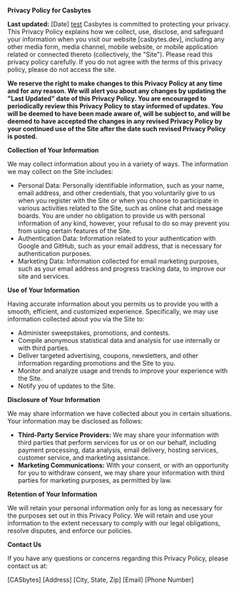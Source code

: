 **Privacy Policy for Casbytes**

**Last updated:** [Date]
[test](https://casbytes.vercel.app)
Casbytes is committed to protecting your privacy. This Privacy Policy explains how we collect, use, disclose, and safeguard your information when you visit our website [casbytes.dev], including any other media form, media channel, mobile website, or mobile application related or connected thereto (collectively, the "Site"). Please read this privacy policy carefully. If you do not agree with the terms of this privacy policy, please do not access the site.

**We reserve the right to make changes to this Privacy Policy at any time and for any reason. We will alert you about any changes by updating the "Last Updated" date of this Privacy Policy. You are encouraged to periodically review this Privacy Policy to stay informed of updates. You will be deemed to have been made aware of, will be subject to, and will be deemed to have accepted the changes in any revised Privacy Policy by your continued use of the Site after the date such revised Privacy Policy is posted.**

**Collection of Your Information**

We may collect information about you in a variety of ways. The information we may collect on the Site includes:

- Personal Data: Personally identifiable information, such as your name, email address, and other credentials, that you voluntarily give to us when you register with the Site or when you choose to participate in various activities related to the Site, such as online chat and message boards. You are under no obligation to provide us with personal information of any kind, however, your refusal to do so may prevent you from using certain features of the Site.
- Authentication Data: Information related to your authentication with Google and GitHub, such as your email address, that is necessary for authentication purposes.
- Marketing Data: Information collected for email marketing purposes, such as your email address and progress tracking data, to improve our site and services.

**Use of Your Information**

Having accurate information about you permits us to provide you with a smooth, efficient, and customized experience. Specifically, we may use information collected about you via the Site to:

- Administer sweepstakes, promotions, and contests.
- Compile anonymous statistical data and analysis for use internally or with third parties.
- Deliver targeted advertising, coupons, newsletters, and other information regarding promotions and the Site to you.
- Monitor and analyze usage and trends to improve your experience with the Site.
- Notify you of updates to the Site.

**Disclosure of Your Information**

We may share information we have collected about you in certain situations. Your information may be disclosed as follows:

- **Third-Party Service Providers:** We may share your information with third parties that perform services for us or on our behalf, including payment processing, data analysis, email delivery, hosting services, customer service, and marketing assistance.
- **Marketing Communications:** With your consent, or with an opportunity for you to withdraw consent, we may share your information with third parties for marketing purposes, as permitted by law.

**Retention of Your Information**

We will retain your personal information only for as long as necessary for the purposes set out in this Privacy Policy. We will retain and use your information to the extent necessary to comply with our legal obligations, resolve disputes, and enforce our policies.

**Contact Us**

If you have any questions or concerns regarding this Privacy Policy, please contact us at:

[CASbytes]
[Address]
[City, State, Zip]
[Email]
[Phone Number]
